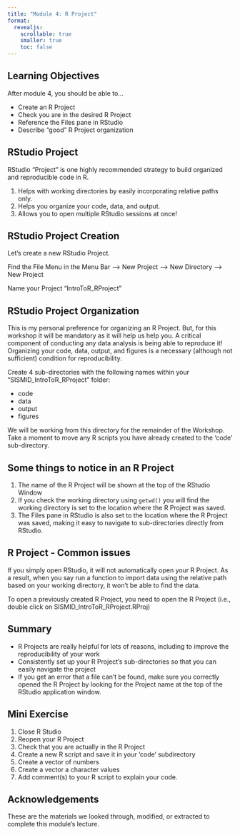 ```yaml
---
title: "Module 4: R Project"
format: 
  revealjs:
    scrollable: true
    smaller: true
    toc: false
---
```


## Learning Objectives

After module 4, you should be able to...

-   Create an R Project
-   Check you are in the desired R Project
-   Reference the Files pane in RStudio
-   Describe "good" R Project organization

## RStudio Project

RStudio "Project" is one highly recommended strategy to build organized and reproducible code in R.

1.  Helps with working directories by easily incorporating relative paths only.
2.  Helps you organize your code, data, and output.
3.  Allows you to open multiple RStudio sessions at once!

## RStudio Project Creation

Let's create a new RStudio Project.

Find the File Menu in the Menu Bar --\> New Project --\> New Directory --\> New Project

Name your Project "IntroToR_RProject"

## RStudio Project Organization

This is my personal preference for organizing an R Project. But, for this workshop it will be mandatory as it will help us help you. A critical component of conducting any data analysis is being able to reproduce it! Organizing your code, data, output, and figures is a necessary (although not sufficient) condition for reproducibility.

Create 4 sub-directories with the following names within your "SISMID_IntroToR_RProject" folder:

-   code
-   data
-   output
-   figures

We will be working from this directory for the remainder of the Workshop. Take a moment to move any R scripts you have already created to the 'code' sub-directory. 


## Some things to notice in an R Project

1. The name of the R Project will be shown at the top of the RStudio Window
2. If you check the working directory using `getwd()` you will find the working directory is set to the location where the R Project was saved.
3. The Files pane in RStudio is also set to the location where the R Project was saved, making it easy to navigate to sub-directories directly from RStudio.


## R Project - Common issues

If you simply open RStudio, it will not automatically open your R Project.  As a result, when you say run a function to import data using the relative path based on your working directory, it won't be able to find the data.

To open a previously created R Project, you need to open the R Project (i.e., double click on SISMID_IntroToR_RProject.RProj)

## Summary

- R Projects are really helpful for lots of reasons, including to improve the reproducibility of your work
- Consistently set up your R Project's sub-directories so that you can easily navigate the project
- If you get an error that a file can't be found, make sure you correctly opened the R Project by looking for the Project name at the top of the RStudio application window.


## Mini Exercise

1. Close R Studio
2. Reopen your R Project
3. Check that you are actually in the R Project
4. Create a new R script and save it in your 'code' subdirectory
5. Create a vector of numbers
6. Create a vector a character values
7. Add comment(s) to your R script to explain your code.


## Acknowledgements

These are the materials we looked through, modified, or extracted to complete this module's lecture.

